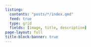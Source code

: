 ```yaml
---
listing:
  contents: "posts/*/index.qmd"
  feed: true
  type: grid
  fields: [image, title, description]
page-layout: full
title-block-banner: true
---
```

